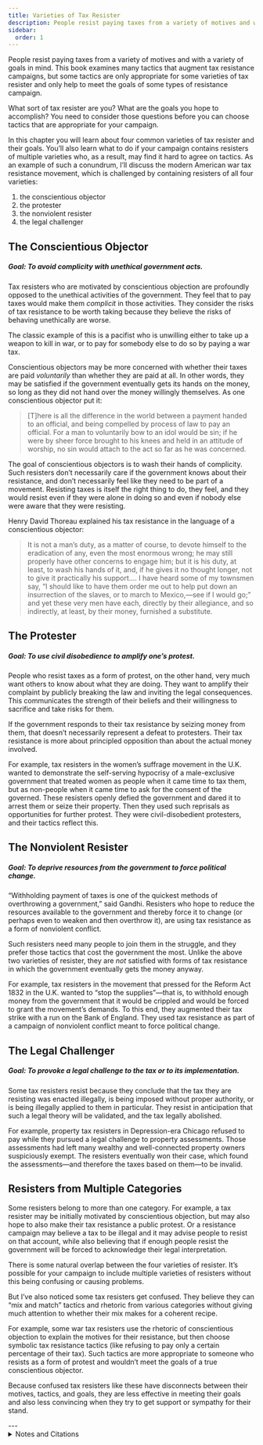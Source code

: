 ```yaml
---
title: Varieties of Tax Resister
description: People resist paying taxes from a variety of motives and with a variety of goals in mind.
sidebar:
  order: 1
---
```


People resist paying taxes from a variety of motives and with a variety of goals in mind.
This book examines many tactics that augment tax resistance campaigns, but some tactics are only appropriate for some varieties of tax resister and only help to meet the goals of some types of resistance campaign.

What sort of tax resister are you?
What are the goals you hope to accomplish?
You need to consider those questions before you can choose tactics that are appropriate for your campaign.

In this chapter you will learn about four common varieties of tax resister and their goals.
You’ll also learn what to do if your campaign contains resisters of multiple varieties who, as a result, may find it hard to agree on tactics.
As an example of such a conundrum, I’ll discuss the modern American war tax resistance movement, which is challenged by containing resisters of all four varieties:

1. the conscientious objector
1. the protester
1. the nonviolent resister
1. the legal challenger

## The Conscientious Objector

##### Goal: To avoid complicity with unethical government acts.

Tax resisters who are motivated by conscientious objection are profoundly opposed to the unethical activities of the government.
They feel that to pay taxes would make them *complicit* in those activities.
They consider the risks of tax resistance to be worth taking because they believe the risks of behaving unethically are worse.

The classic example of this is a pacifist who is unwilling either to take up a weapon to kill in war, or to pay for somebody else to do so by paying a war tax.

Conscientious objectors may be more concerned with whether their taxes are paid *voluntarily* than whether they are paid at all.
In other words, they may be satisfied if the government eventually gets its hands on the money, so long as they did not hand over the money willingly themselves.
As one conscientious objector put it:

> [T]here is all the difference in the world between a payment handed to an official, and being compelled by process of law to pay an official.
> For a man to voluntarily bow to an idol would be sin; if he were by sheer force brought to his knees and held in an attitude of worship, no sin would attach to the act so far as he was concerned.

The goal of conscientious objectors is to wash their hands of complicity.
Such resisters don’t necessarily care if the government knows about their resistance, and don’t necessarily feel like they need to be part of a movement.
Resisting taxes is itself the right thing to do, they feel, and they would resist even if they were alone in doing so and even if nobody else were aware that they were resisting.

Henry David Thoreau explained his tax resistance in the language of a conscientious objector:

> It is not a man’s duty, as a matter of course, to devote himself to the eradication of any, even the most enormous wrong; he may still properly have other concerns to engage him; but it is his duty, at least, to wash his hands of it, and, if he gives it no thought longer, not to give it practically his support.…
> I have heard some of my townsmen say, “I should like to have them order me out to help put down an insurrection of the slaves, or to march to Mexico,—see if I would go;” and yet these very men have each, directly by their allegiance, and so indirectly, at least, by their money, furnished a substitute.

## The Protester

##### Goal: To use civil disobedience to amplify one’s protest.

People who resist taxes as a form of protest, on the other hand, very much want others to know about what they are doing.
They want to amplify their complaint by publicly breaking the law and inviting the legal consequences.
This communicates the strength of their beliefs and their willingness to sacrifice and take risks for them.

If the government responds to their tax resistance by seizing money from them, that doesn’t necessarily represent a defeat to protesters.
Their tax resistance is more about principled opposition than about the actual money involved.

For example, tax resisters in the women’s suffrage movement in the U.K. wanted to demonstrate the self-serving hypocrisy of a male-exclusive government that treated women as people when it came time to tax them, but as non-people when it came time to ask for the consent of the governed.
These resisters openly defied the government and dared it to arrest them or seize their property.
Then they used such reprisals as opportunities for further protest.
They were civil-disobedient protesters, and their tactics reflect this.

## The Nonviolent Resister

##### Goal: To deprive resources from the government to force political change.

“Withholding payment of taxes is one of the quickest methods of overthrowing a government,” said Gandhi.
Resisters who hope to reduce the resources available to the government and thereby force it to change (or perhaps even to weaken and then overthrow it), are using tax resistance as a form of nonviolent conflict.

Such resisters need many people to join them in the struggle, and they prefer those tactics that cost the government the most.
Unlike the above two varieties of resister, they are *not* satisfied with forms of tax resistance in which the government eventually gets the money anyway.

For example, tax resisters in the movement that pressed for the Reform Act 1832 in the U.K. wanted to “stop the supplies”—that is, to withhold enough money from the government that it would be crippled and would be forced to grant the movement’s demands.
To this end, they augmented their tax strike with a run on the Bank of England.
They used tax resistance as part of a campaign of nonviolent conflict meant to force political change.

## The Legal Challenger

##### Goal: To provoke a legal challenge to the tax or to its implementation.

Some tax resisters resist because they conclude that the tax they are resisting was enacted illegally, is being imposed without proper authority, or is being illegally applied to them in particular.
They resist in anticipation that such a legal theory will be validated, and the tax legally abolished.

For example, property tax resisters in Depression-era Chicago refused to pay while they pursued a legal challenge to property assessments.
Those assessments had left many wealthy and well-connected property owners suspiciously exempt.
The resisters eventually won their case, which found the assessments—and therefore the taxes based on them—to be invalid.

## Resisters from Multiple Categories

Some resisters belong to more than one category.
For example, a tax resister may be initially motivated by conscientious objection, but may also hope to also make their tax resistance a public protest.
Or a resistance campaign may believe a tax to be illegal and it may advise people to resist on that account, while also believing that if enough people resist the government will be forced to acknowledge their legal interpretation.

There is some natural overlap between the four varieties of resister.
It’s possible for your campaign to include multiple varieties of resisters without this being confusing or causing problems.

But I’ve also noticed some tax resisters get confused.
They believe they can “mix and match” tactics and rhetoric from various categories without giving much attention to whether their mix makes for a coherent recipe.

For example, some war tax resisters use the rhetoric of conscientious objection to explain the motives for their resistance, but then choose symbolic tax resistance tactics (like refusing to pay only a certain percentage of their tax).
Such tactics are more appropriate to someone who resists as a form of protest and wouldn’t meet the goals of a true conscientious objector.

Because confused tax resisters like these have disconnects between their motives, tactics, and goals, they are less effective in meeting their goals and also less convincing when they try to get support or sympathy for their stand.

<Aside type="tip" title="Wikipedia">
  <WikipediaBadge title="Conscientious objector" />
  <WikipediaBadge title="Henry David Thoreau" />
  <WikipediaBadge title="Women’s suffrage in the United Kingdom" url="https://en.wikipedia.org/wiki/Women%27s_suffrage_in_the_United_Kingdom" />
  <WikipediaBadge title="Mahatma Gandhi" />
  <WikipediaBadge title="Reform Act 1832" />
  <WikipediaBadge title="Bank of England" />
  <WikipediaBadge title="Association of Real Estate Taxpayers" />
</Aside>
---

<details>
<summary>Notes and Citations</summary>

* “Seventeen Cases at Linton” <i>Cambridge Independent Press</i> 23 September 1904
* Thoreau, H.D. [“Resistance to Civil Government”](https://sniggle.net/TPL/index5.php?entry=rtcg)
* Gandhi, M.K. [“Non-Payment of Taxes”](https://archive.org/details/nonviolentresist00gand/page/140/mode/2up) <i>Non-Violent Resistance (Satyagraha)</i> (1961) pp. 140–42 (<i>Young India</i> 26 March 1922)

</details>
